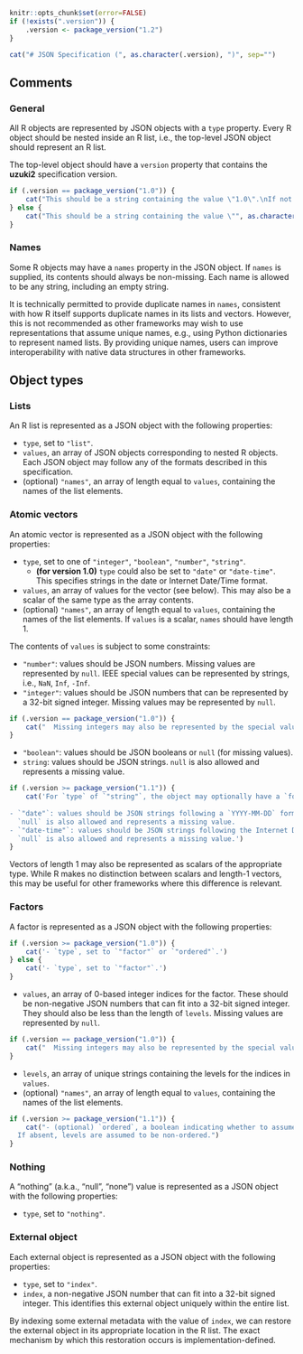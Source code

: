 ```r
knitr::opts_chunk$set(error=FALSE)
if (!exists(".version")) {
    .version <- package_version("1.2")
}
```

```r
cat("# JSON Specification (", as.character(.version), ")", sep="")
```

## Comments

### General

All R objects are represented by JSON objects with a `type` property.
Every R object should be nested inside an R list, i.e., the top-level JSON object should represent an R list.

The top-level object should have a `version` property that contains the **uzuki2** specification version. 
```r
if (.version == package_version("1.0")) {
    cat("This should be a string containing the value \"1.0\".\nIf not present, the version is assumed to be \"1.0\" for back-compatibility purposes.")
} else {
    cat("This should be a string containing the value \"", as.character(.version), "\".", sep="")
}
```

### Names 

Some R objects may have a `names` property in the JSON object.
If `names` is supplied, its contents should always be non-missing.
Each name is allowed to be any string, including an empty string.

It is technically permitted to provide duplicate names in `names`, consistent with how R itself supports duplicate names in its lists and vectors.
However, this is not recommended as other frameworks may wish to use representations that assume unique names, e.g., using Python dictionaries to represent named lists.
By providing unique names, users can improve interoperability with native data structures in other frameworks.

## Object types

### Lists

An R list is represented as a JSON object with the following properties:

- `type`, set to `"list"`.
- `values`, an array of JSON objects corresponding to nested R objects.
  Each JSON object may follow any of the formats described in this specification.
- (optional) `"names"`, an array of length equal to `values`, containing the names of the list elements.

### Atomic vectors

An atomic vector is represented as a JSON object with the following properties:

- `type`, set to one of `"integer"`, `"boolean"`, `"number"`, `"string"`.
  - **(for version 1.0)** `type` could also be set to `"date"` or `"date-time"`.
    This specifies strings in the date or Internet Date/Time format.
- `values`, an array of values for the vector (see below).
  This may also be a scalar of the same type as the array contents.
- (optional) `"names"`, an array of length equal to `values`, containing the names of the list elements.
  If `values` is a scalar, `names` should have length 1.

The contents of `values` is subject to some constraints:

- `"number"`: values should be JSON numbers. 
  Missing values are represented by `null`.
  IEEE special values can be represented by strings, i.e., `NaN`, `Inf`, `-Inf`.
- `"integer"`: values should be JSON numbers that can be represented by a 32-bit signed integer.
  Missing values may be represented by `null`.
```r
if (.version == package_version("1.0")) {
    cat("  Missing integers may also be represented by the special value -2147483648.")
}
```
- `"boolean"`: values should be JSON booleans or `null` (for missing values).
- `string`: values should be JSON strings.
  `null` is also allowed and represents a missing value.

```r
if (.version >= package_version("1.1")) {
    cat('For `type` of `"string"`, the object may optionally have a `format` property that constrains the `values`:
  
- `"date"`: values should be JSON strings following a `YYYY-MM-DD` format.
  `null` is also allowed and represents a missing value.
- `"date-time"`: values should be JSON strings following the Internet Date/Time format.
  `null` is also allowed and represents a missing value.')
}
```

Vectors of length 1 may also be represented as scalars of the appropriate type.
While R makes no distinction between scalars and length-1 vectors, this may be useful for other frameworks where this difference is relevant.

### Factors

A factor is represented as a JSON object with the following properties:

```r
if (.version >= package_version("1.0")) {
    cat('- `type`, set to `"factor"` or `"ordered"`.')
} else {
    cat('- `type`, set to `"factor"`.')
}
```
- `values`, an array of 0-based integer indices for the factor.
  These should be non-negative JSON numbers that can fit into a 32-bit signed integer.
  They should also be less than the length of `levels`.
  Missing values are represented by `null`.
```r
if (.version == package_version("1.0")) {
    cat("  Missing integers may also be represented by the special value -2147483648.")
}
```
- `levels`, an array of unique strings containing the levels for the indices in `values`.
- (optional) `"names"`, an array of length equal to `values`, containing the names of the list elements.
```r
if (.version >= package_version("1.1")) {
    cat("- (optional) `ordered`, a boolean indicating whether to assume that the levels are ordered.
  If absent, levels are assumed to be non-ordered.")
}
```

### Nothing

A "nothing" (a.k.a., "null", "none") value is represented as a JSON object with the following properties:

- `type`, set to `"nothing"`.

### External object

Each external object is represented as a JSON object with the following properties:

- `type`, set to `"index"`.
- `index`, a non-negative JSON number that can fit into a 32-bit signed integer.
  This identifies this external object uniquely within the entire list.

By indexing some external metadata with the value of `index`, we can restore the external object in its appropriate location in the R list.
The exact mechanism by which this restoration occurs is implementation-defined.
